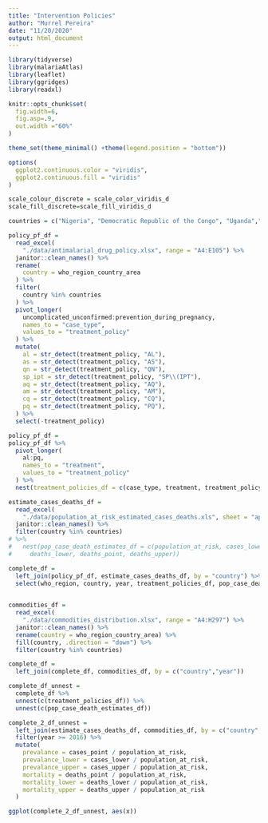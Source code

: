 ```yaml
---
title: "Intervention Policies"
author: "Murrel Pereira"
date: "11/20/2020"
output: html_document
---
```


```r
library(tidyverse)
library(malariaAtlas)
library(leaflet)
library(ggridges)
library(readxl)

knitr::opts_chunk$set(
  fig.width=6,
  fig.asp=.9,
  out.width ="60%"
)

theme_set(theme_minimal() +theme(legend.position = "bottom"))

options(
  ggplot2.continuous.color = "viridis",
  ggplot2.continuous.fill = "viridis"
)

scale_colour_discrete = scale_color_viridis_d
scale_fill_discrete=scale_fill_viridis_d
```

```r

countries = c("Nigeria", "Democratic Republic of the Congo", "Uganda","Mozambique", "Côte d'Ivoire", "Niger", "Burkina Faso", "Mali", "Angola", "United Republic of Tanzania", "India", "Ghana", "Cameroon", "Rwanda", "Benin", "Malawi", "Kenya", "Guinea")

policy_pf_df = 
  read_excel(
    "./data/antimalarial_drug_policy.xlsx", range = "A4:E105") %>% 
  janitor::clean_names() %>% 
  rename(
    country = who_region_country_area
  ) %>% 
  filter(
    country %in% countries
  ) %>% 
  pivot_longer(
    uncomplicated_unconfirmed:prevention_during_pregnancy,
    names_to = "case_type",
    values_to = "treatment_policy"
  ) %>% 
  mutate(
    al = str_detect(treatment_policy, "AL"),
    as = str_detect(treatment_policy, "AS"),
    qn = str_detect(treatment_policy, "QN"),
    sp_ipt = str_detect(treatment_policy, "SP\\(IPT"),
    aq = str_detect(treatment_policy, "AQ"),
    am = str_detect(treatment_policy, "AM"),
    cq = str_detect(treatment_policy, "CQ"),
    pq = str_detect(treatment_policy, "PQ"),
  ) %>% 
  select(-treatment_policy)

policy_pf_df = 
policy_pf_df %>% 
  pivot_longer(
    al:pq,
    names_to = "treatment",
    values_to = "treatment_policy"
  ) %>% 
  nest(treatment_policies_df = c(case_type, treatment, treatment_policy))

```

```r
estimate_cases_deaths_df = 
  read_excel(
    "./data/population_at_risk_estimated_cases_deaths.xls", sheet = "apendix_f_data", range = "A2:J1037") %>% 
  janitor::clean_names() %>% 
  filter(country %in% countries) 
# %>% 
#   nest(pop_case_death_estimates_df = c(population_at_risk, cases_lower, cases_point, cases_upper, 
#     deaths_lower, deaths_point, deaths_upper))
```


```r

complete_df = 
  left_join(policy_pf_df, estimate_cases_deaths_df, by = "country") %>% 
  select(who_region, country, year, treatment_policies_df, pop_case_death_estimates_df)
  
```

```r
commodities_df =
  read_excel(
    "./data/commodities_distribution.xlsx", range = "A4:H297") %>% 
  janitor::clean_names() %>% 
  rename(country = who_region_country_area) %>% 
  fill(country, .direction = "down") %>% 
  filter(country %in% countries) 
```

```r
complete_df =
  left_join(complete_df, commodities_df, by = c("country","year"))
```

```r
complete_df_unnest = 
  complete_df %>% 
  unnest(c(treatment_policies_df)) %>% 
  unnest(c(pop_case_death_estimates_df)) 
```

```r
complete_2_df_unnest =
  left_join(estimate_cases_deaths_df, commodities_df, by = c("country","year")) %>% 
  filter(year >= 2016) %>% 
  mutate(
    prevalance = cases_point / population_at_risk,
    prevalance_lower = cases_lower / population_at_risk,
    prevalance_upper = cases_upper / population_at_risk,
    mortality = deaths_point / population_at_risk,
    mortality_lower = deaths_lower / population_at_risk,
    mortality_upper = deaths_upper / population_at_risk
  )
```

```r
ggplot(complete_2_df_unnest, aes(x))
```

